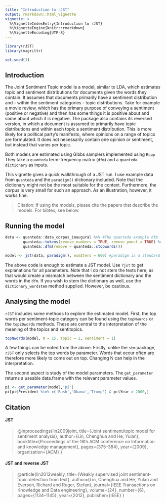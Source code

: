 ---
title: "Introduction to rJST"
output: rmarkdown::html_vignette
vignette: >
  %\VignetteIndexEntry{Introduction to rJST}
  %\VignetteEngine{knitr::rmarkdown}
  %\VignetteEncoding{UTF-8}
---

```{r setup, include=FALSE}
library(rJST)
library(magrittr)

set.seed(1)
```

## Introduction

The Joint Sentiment Topic model is a model, similar to LDA, which estimates topic and sentiment distributions for documents given the words they contain. It assumes that documents primarily have a sentiment distribution and - within the sentiment categories - topic distributions. Take for example a movie review, which has the primary purpose of conveying a sentiment (positive or negative) and then has some things it is positive about and some about which it is negative. The package also contains its reversed version, in which a document is assumed to primarily have topic distributions and within each topic a sentiment distribution. This is more likely for a political party's manifesto, where opinions on a range of topics are formulated. It does not necessarily contain one opinion or sentiment, but instead that varies per topic.

Both models are estimated using Gibbs samplers implemented using `Rcpp` They take a `quanteda` term-frequency matrix (`dfm`) and a `quanteda dictionary` as inputs.

This vignette gives a quick walkthrough of a JST run. I use example data from `quanteda` and the `paradigm()` dictionary included. Note that the dictionary might not be the most suitable for the context. Furthermore, the corpus is very small for such an approach. As an illustration, however, it works fine.

> Citation: If using the models, please cite the papers that describe the models. For bibtex, see below.

## Running the model

```{r jst test}
data <- quanteda::data_corpus_inaugural %>% #The quanteda example dfm
        quanteda::tokens(remove_numbers = TRUE, remove_punct = TRUE) %>%
        quanteda::dfm(remove = quanteda::stopwords())

model <- jst(data, paradigm(), numIters = 600) #paradigm is a standard sentiment dictionary included in the package, it is however rather tailored towards reviews. For a similar political corpus a diferent dictionary might be more sensible.
```

The above code is enough to estimate a JST model. Use `?jst` to get explanations for all parameters. Note that I do not stem the texts here, as that would create a mismatch between the sentiment dictionary and the words in the `dfm`. If you wish to stem the dictionary as well, use the `dictionary_wordstem` method supplied. However, be cautious.

## Analysing the model

`rJST` includes some methods to explore the estimated model. First, the top words per sentiment-topic category can be found using the `topNwords` or the `top20words` methods. These are central to the interpretation of the meaning of the topics and sentitopics.

```{r top20words}
topNwords(model, N = 15, topic = 2, sentiment = 1)
```

A few things can be noted from the above. Firstly, unlike the `stm` package, `rJST` only selects the top words by parameter. Words that occur often are therefore more likely to come out on top. Changing N can help in the interpretation.

The second aspect is study of the model parameters. The `get_parameter` returns a useable data.frame with the relevant parameter values. 

```{r parameter}
pi <- get_parameter(model,'pi')
pi[pi$President %in% c('Bush','Obama','Trump') & pi$Year > 2000,]
```

## Citation

#### JST

> @inproceedings{lin2009joint,
  title={Joint sentiment/topic model for sentiment analysis},
  author={Lin, Chenghua and He, Yulan},
  booktitle={Proceedings of the 18th ACM conference on Information and knowledge management},
  pages={375--384},
  year={2009},
  organization={ACM}
}

#### JST and reverse JST

> @article{lin2012weakly,
  title={Weakly supervised joint sentiment-topic detection from text},
  author={Lin, Chenghua and He, Yulan and Everson, Richard and Ruger, Stefan},
  journal={IEEE Transactions on Knowledge and Data engineering},
  volume={24},
  number={6},
  pages={1134--1145},
  year={2012},
  publisher={IEEE}
}